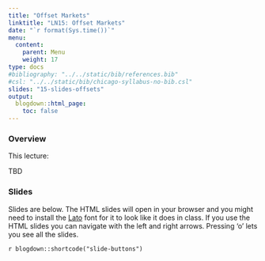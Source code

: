 ```yaml
---
title: "Offset Markets"
linktitle: "LN15: Offset Markets"
date: "`r format(Sys.time())`"
menu:
  content:
    parent: Menu
    weight: 17
type: docs
#bibliography: "../../static/bib/references.bib"
#csl: "../../static/bib/chicago-syllabus-no-bib.csl"
slides: "15-slides-offsets"
output:
  blogdown::html_page:
    toc: false
---
```


### Overview

This lecture:

TBD

### Slides 

Slides are below. 
The HTML slides will open in your browser and you might need to install the [Lato](https://fonts.google.com/specimen/Lato) font for it to look like it does in class.
If you use the HTML slides you can navigate with the left and right arrows.
Pressing 'o' lets you see all the slides.

`r blogdown::shortcode("slide-buttons")`

